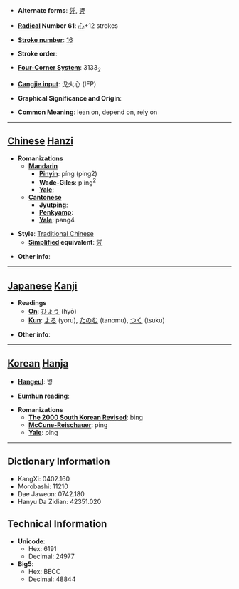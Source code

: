 * '''Alternate forms''': [[凭]], [[凴]]

* '''[[Wiktionary:Chinese radical index| Radical]] Number 61''': [[Wiktionary:Chinese radical index 心|心]]+12 strokes

* '''[[Wiktionary:Chinese total strokes index|Stroke number]]''': [[Wiktionary:Chinese total strokes index 16|16]]

* '''Stroke order''': 

* '''[[Wiktionary:Chinese four corner index|Four-Corner System]]''': 3133<sub>2</sub>

* '''[[Wiktionary:Chinese Cangjie index|Cangjie input]]''': 戈火心 (IFP)

* '''Graphical Significance and Origin''': 

* '''Common Meaning''': lean on, depend on, rely on

----

== [[Chinese]] [[Hanzi]] ==

* '''Romanizations'''
** '''[[Mandarin]]'''
*** '''[[Pinyin]]''': píng (ping2)
*** '''[[Wade-Giles]]''': p'ing<sup>2</sup>
*** '''[[Yale]]''': 
** '''[[Cantonese]]'''
*** '''[[Jyutping]]''':
*** '''[[Penkyamp]]''': 
*** '''[[Yale]]''': pang4

* '''Style''': [[Traditional Chinese]] 
** '''[[Simplified Chinese|Simplified]] equivalent''': [[凭]]

* '''Other info''': 

----

== [[Japanese]] [[Kanji]] ==

* '''Readings'''
** '''[[On]]''': [[ひょう]] (hyō)
** '''[[Kun]]''': [[よる]] (yoru), [[たのむ]] (tanomu), [[つく]] (tsuku)

* '''Other info''':  

----

== [[Korean]] [[Hanja]] ==

* '''[[Hangeul]]''': 빙

* '''[[Eumhun]] reading''': 

* '''Romanizations'''
** '''[[The 2000 South Korean Revised Romanization|The 2000 South Korean Revised]]''': bing
** '''[[McCune-Reischauer]]''': ping
** '''[[Yale]]''': ping

----

== Dictionary Information ==

* KangXi: 0402.160
* Morobashi: 11210
* Dae Jaweon: 0742.180
* Hanyu Da Zidian: 42351.020

== Technical Information ==

* '''Unicode''':
** Hex: 6191
** Decimal: 24977
* '''Big5''':
** Hex: BECC
** Decimal: 48844